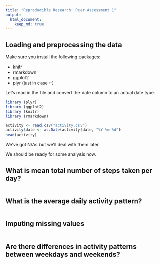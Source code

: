 ```yaml
---
title: "Reproducible Research: Peer Assessment 1"
output: 
  html_document:
    keep_md: true
---
```



## Loading and preprocessing the data
Make sure you install the following packages:

- knitr
- rmarkdown
- ggplot2
- plyr (just in case :-) 

Let's read in the file and convert the date column to an actual date type.

```r
library (plyr)
library (ggplot2)
library (knitr)
library (rmarkdown)

activity <- read.csv("activity.csv")
activity$date <- as.Date(activity$date, "%Y-%m-%d")
head(activity)
```
We've got N/As but we'll deal with them later. 

We should be ready for some analysis now. 

## What is mean total number of steps taken per day?
```r

```


## What is the average daily activity pattern?
```r

```




## Imputing missing values
```r

```




## Are there differences in activity patterns between weekdays and weekends?
```r

```

